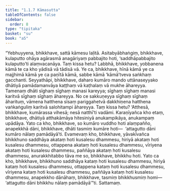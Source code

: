 ```yaml
---
title: "1.1.7 Kāmasutta"
tableOfContents: false
sidebar:
  order: 8
type: "tipitaka"
basket: "su"
book: "a5"
---
```



<DynamicBreadcrumb />

<Division number="7" book="a5" bookNo="16" page="5">

<Paragraph number="29" book="a5">
“Yebhuyyena, bhikkhave, sattā kāmesu laḷitā. Asitabyābhaṅgiṃ, bhikkhave, kulaputto ohāya agārasmā anagāriyaṃ pabbajito hoti, ‘saddhāpabbajito kulaputto’ti alaṃvacanāya. Taṃ kissa hetu? Labbhā, bhikkhave, yobbanena kāmā te ca kho yādisā vā tādisā vā. Ye ca, bhikkhave, hīnā kāmā ye ca majjhimā kāmā ye ca paṇītā kāmā, sabbe kāmā ‘kāmā’tveva saṅkhaṃ gacchanti. Seyyathāpi, bhikkhave, daharo kumāro mando uttānaseyyako dhātiyā pamādamanvāya kaṭṭhaṃ vā kaṭhalaṃ vā mukhe āhareyya. Tamenaṃ dhāti sīghaṃ sīghaṃ manasi kareyya; sīghaṃ sīghaṃ manasi karitvā sīghaṃ sīghaṃ āhareyya. No ce sakkuṇeyya sīghaṃ sīghaṃ āharituṃ, vāmena hatthena sīsaṃ pariggahetvā dakkhiṇena hatthena vaṅkaṅguliṃ karitvā salohitampi āhareyya. Taṃ kissa hetu? ‘Atthesā, bhikkhave, kumārassa vihesā; nesā natthī’ti vadāmi. Karaṇīyañca kho etaṃ, bhikkhave, dhātiyā atthakāmāya hitesiniyā anukampikāya, anukampaṃ upādāya. Yato ca kho, bhikkhave, so kumāro vuddho hoti alaṃpañño, anapekkhā dāni, bhikkhave, dhāti tasmiṃ kumāre hoti—  ‘attagutto dāni kumāro nālaṃ pamādāyā’ti.
</Paragraph>

<Paragraph number="30" book="a5">
Evamevaṃ kho, bhikkhave, yāvakīvañca bhikkhuno saddhāya akataṃ hoti kusalesu dhammesu, hiriyā akataṃ hoti kusalesu dhammesu, ottappena akataṃ hoti kusalesu dhammesu, vīriyena akataṃ hoti kusalesu dhammesu, paññāya akataṃ hoti kusalesu dhammesu, anurakkhitabbo tāva me so, bhikkhave, bhikkhu hoti. Yato ca kho, bhikkhave, bhikkhuno saddhāya kataṃ hoti kusalesu dhammesu, hiriyā kataṃ hoti kusalesu dhammesu, ottappena kataṃ hoti kusalesu dhammesu, vīriyena kataṃ hoti kusalesu dhammesu, paññāya kataṃ hoti kusalesu dhammesu, anapekkho dānāhaṃ, bhikkhave, tasmiṃ bhikkhusmiṃ homi—  ‘attagutto dāni bhikkhu nālaṃ pamādāyā’”ti.

</Paragraph>
</Division>

<Paragraph number="31" type="center" book="a5">
Sattamaṃ.
</Paragraph>